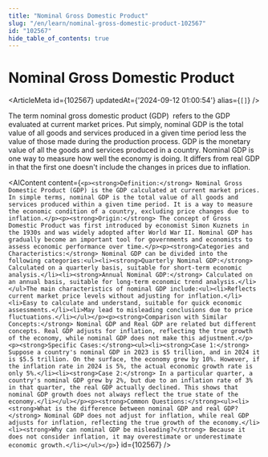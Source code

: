 ```yaml
---
title: "Nominal Gross Domestic Product"
slug: "/en/learn/nominal-gross-domestic-product-102567"
id: "102567"
hide_table_of_contents: true
---
```



# Nominal Gross Domestic Product

<ArticleMeta id={102567} updatedAt={'2024-09-12 01:00:54'} alias={`[]`} />
<div className='border-solid border-b border-t-0 my-4 border-[var(--ifm-color-gray-300)]' />

The term nominal gross domestic product (GDP)  refers to the GDP evaluated at current market prices. Put simply, nominal GDP is the total value of all goods and services produced in a given time period less the value of those made during the production process. GDP is the monetary value of all the goods and services produced in a country. Nominal GDP is one way to measure how well the economy is doing. It differs from real GDP in that the first one doesn't include the changes in prices due to inflation.

<AIContent content={`<p><strong>Definition:</strong> Nominal Gross Domestic Product (GDP) is the GDP calculated at current market prices. In simple terms, nominal GDP is the total value of all goods and services produced within a given time period. It is a way to measure the economic condition of a country, excluding price changes due to inflation.</p><p><strong>Origin:</strong> The concept of Gross Domestic Product was first introduced by economist Simon Kuznets in the 1930s and was widely adopted after World War II. Nominal GDP has gradually become an important tool for governments and economists to assess economic performance over time.</p><p><strong>Categories and Characteristics:</strong> Nominal GDP can be divided into the following categories:<ul><li><strong>Quarterly Nominal GDP:</strong> Calculated on a quarterly basis, suitable for short-term economic analysis.</li><li><strong>Annual Nominal GDP:</strong> Calculated on an annual basis, suitable for long-term economic trend analysis.</li></ul>The main characteristics of nominal GDP include:<ul><li>Reflects current market price levels without adjusting for inflation.</li><li>Easy to calculate and understand, suitable for quick economic assessments.</li><li>May lead to misleading conclusions due to price fluctuations.</li></ul></p><p><strong>Comparison with Similar Concepts:</strong> Nominal GDP and Real GDP are related but different concepts. Real GDP adjusts for inflation, reflecting the true growth of the economy, while nominal GDP does not make this adjustment.</p><p><strong>Specific Cases:</strong><ul><li><strong>Case 1:</strong> Suppose a country's nominal GDP in 2023 is $5 trillion, and in 2024 it is $5.5 trillion. On the surface, the economy grew by 10%. However, if the inflation rate in 2024 is 5%, the actual economic growth rate is only 5%.</li><li><strong>Case 2:</strong> In a particular quarter, a country's nominal GDP grew by 2%, but due to an inflation rate of 3% in that quarter, the real GDP actually declined. This shows that nominal GDP growth does not always reflect the true state of the economy.</li></ul></p><p><strong>Common Questions:</strong><ul><li><strong>What is the difference between nominal GDP and real GDP?</strong> Nominal GDP does not adjust for inflation, while real GDP adjusts for inflation, reflecting the true growth of the economy.</li><li><strong>Why can nominal GDP be misleading?</strong> Because it does not consider inflation, it may overestimate or underestimate economic growth.</li></ul></p>`} id={102567} />

